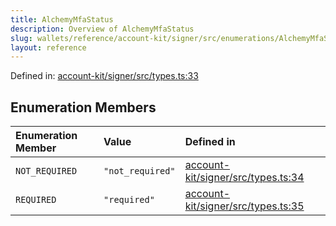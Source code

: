```yaml
---
title: AlchemyMfaStatus
description: Overview of AlchemyMfaStatus
slug: wallets/reference/account-kit/signer/src/enumerations/AlchemyMfaStatus
layout: reference
---
```


Defined in: [account-kit/signer/src/types.ts:33](https://github.com/alchemyplatform/aa-sdk/blob/49e74eee8606f480b200b4612d00d950da8a8742/account-kit/signer/src/types.ts#L33)

## Enumeration Members

| Enumeration Member                     | Value            | Defined in                                                                                                                                                        |
| :------------------------------------- | :--------------- | :---------------------------------------------------------------------------------------------------------------------------------------------------------------- |
| <a id="not_required" /> `NOT_REQUIRED` | `"not_required"` | [account-kit/signer/src/types.ts:34](https://github.com/alchemyplatform/aa-sdk/blob/49e74eee8606f480b200b4612d00d950da8a8742/account-kit/signer/src/types.ts#L34) |
| <a id="required" /> `REQUIRED`         | `"required"`     | [account-kit/signer/src/types.ts:35](https://github.com/alchemyplatform/aa-sdk/blob/49e74eee8606f480b200b4612d00d950da8a8742/account-kit/signer/src/types.ts#L35) |
